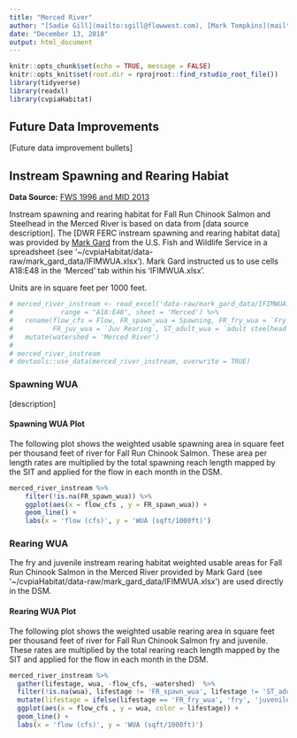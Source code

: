```yaml
---
title: "Merced River"
author: "[Sadie Gill](mailto:sgill@flowwest.com), [Mark Tompkins](mailto:mtompkins@flowwest.com)"
date: "December 13, 2018"
output: html_document
---
```


```r
knitr::opts_chunk$set(echo = TRUE, message = FALSE)
knitr::opts_knit$set(root.dir = rprojroot::find_rstudio_root_file())
library(tidyverse)
library(readxl)
library(cvpiaHabitat)
```
## Future Data Improvements
[Future data improvement bullets]

## Instream Spawning and Rearing Habiat

**Data Source:**
[FWS 1996 and MID 2013](https://s3-us-west-2.amazonaws.com/cvpiahabitat-r-package/cvpia-sit-model-inputs/FWS1996_AmericanRiverSpawningFinalReport.pdf)

Instream spawning and rearing habitat for Fall Run Chinook Salmon and Steelhead in the Merced River is based on data from [data source description]. The [DWR FERC instream spawning and rearing habitat data] was provided by [Mark Gard](mailto:mark_gard@fws.gov) from the U.S. Fish and Wildlife Service in a spreadsheet (see '~/cvpiaHabitat/data-raw/mark_gard_data/IFIMWUA.xlsx'). Mark Gard instructed us to use cells A18:E48 in the 'Merced' tab within his 'IFIMWUA.xlsx'.

Units are in square feet per 1000 feet.


```r
# merced_river_instream <- read_excel('data-raw/mark_gard_data/IFIMWUA.xlsx', 
#            range = "A18:E48", sheet = 'Merced') %>% 
#   rename(flow_cfs = Flow, FR_spawn_wua = Spawning, FR_fry_wua = `Fry Rearing`, 
#          FR_juv_wua = `Juv Rearing`, ST_adult_wua = `adult steelhead`) %>% 
#   mutate(watershed = 'Merced River')
# 
# merced_river_instream
# devtools::use_data(merced_river_instream, overwrite = TRUE)
```

### Spawning WUA 
[description]

#### Spawning WUA Plot
The following plot shows the weighted usable spawning area in square feet per thousand feet of river for Fall Run Chinook Salmon. These area per length rates are multiplied by the total spawning reach length mapped by the SIT and applied for the flow in each month in the DSM.

``` r
merced_river_instream %>% 
    filter(!is.na(FR_spawn_wua)) %>%
    ggplot(aes(x = flow_cfs , y = FR_spawn_wua)) +
    geom_line() +
    labs(x = 'flow (cfs)', y = 'WUA (sqft/1000ft)')

```

### Rearing WUA
The fry and juvenile instream rearing habitat weighted usable areas for Fall Run Chinook Salmon in the Merced River provided by Mark Gard (see '~/cvpiaHabitat/data-raw/mark_gard_data/IFIMWUA.xlsx') are used directly in the DSM. 

#### Rearing WUA Plot

The following plot shows the weighted usable rearing area in square feet per thousand feet of river for Fall Run Chinook Salmon fry and juvenile. These rates are multiplied by the total rearing reach length mapped by the SIT and applied for the flow in each month in the DSM.

``` r
merced_river_instream %>% 
  gather(lifestage, wua, -flow_cfs, -watershed)  %>% 
  filter(!is.na(wua), lifestage != 'FR_spawn_wua', lifestage != 'ST_adult_wua') %>%
  mutate(lifestage = ifelse(lifestage == 'FR_fry_wua', 'fry', 'juvenile')) %>% 
  ggplot(aes(x = flow_cfs , y = wua, color = lifestage)) +
  geom_line() +
  labs(x = 'flow (cfs)', y = 'WUA (sqft/1000ft)')
```


